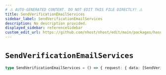 ```yaml
---
# ⚠️ AUTO-GENERATED CONTENT. DO NOT EDIT THIS FILE DIRECTLY! ⚠️
title: SendVerificationEmailServices
sidebar_label: SendVerificationEmailServices
description: No description provided.
displayed_sidebar: referenceSidebar
custom_edit_url: https://github.com/nhost/nhost/edit/main/packages/hasura-auth-js/src/machines/send-verification-email.ts#L22
---
```


# `SendVerificationEmailServices`

```ts
type SendVerificationEmailServices = () => { request: { data: [SendVerificationEmailResponse](/reference/docgen/javascript/auth/types/send-verification-email-response) } }
```
